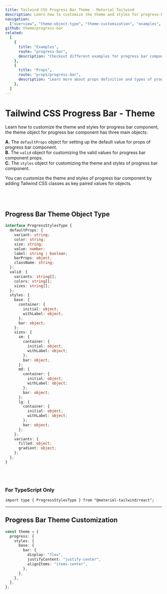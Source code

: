 ```yaml
---
title: Tailwind CSS Progress Bar Theme - Material Tailwind
description: Learn how to customize the theme and styles for progress-bar component.
navigation:
  ["overview", "theme-object-type", "theme-customization", "examples", "props"]
github: theme/progress-bar
related:
  [
    {
      title: "Examples",
      route: "progress-bar",
      description: "Checkout different examples for progress bar component.",
    },
    {
      title: "Props",
      route: "props/progress-bar",
      description: "Learn more about props definition and types of progress bar component.",
    },
  ]
---
```


# Tailwind CSS Progress Bar - Theme

<span id="overview" className="scroll-mt-48" />

Learn how to customize the theme and styles for progress bar component, the theme object for progress bar component has three main objects:

**A.** The <Code>defaultProps</Code> object for setting up the default value for props of progress bar component.<br />
**B.** The <Code>valid</Code> object for customizing the valid values for progress bar component props.<br />
**C.** The <Code>styles</Code> object for customizing the theme and styles of progress bar component.<br />

You can customize the theme and styles of progress bar component by adding Tailwind CSS classes as key paired values for objects.

<br />
<br />

## Progress Bar Theme Object Type

<span id="theme-object-type" className="scroll-mt-48" />

```ts
interface ProgressStylesType {
  defaultProps: {
    variant: string;
    color: string;
    size: string;
    value: number;
    label: string | boolean;
    barProps: object;
    className: string;
  };
  valid: {
    variants: string[];
    colors: string[];
    sizes: string[];
  };
  styles: {
    base: {
      container: {
        initial: object;
        withLabel: object;
      };
      bar: object;
    };
    sizes: {
      sm: {
        container: {
          initial: object;
          withLabel: object;
        };
        bar: object;
      };
      md: {
        container: {
          initial: object;
          withLabel: object;
        };
        bar: object;
      };
      lg: {
        container: {
          initial: object;
          withLabel: object;
        };
        bar: object;
      };
    };
    variants: {
      filled: object;
      gradient: object;
    };
  };
}
```

<br />
<br />

### For TypeScript Only

```tsx
import type { ProgressStylesType } from "@material-tailwind/react";
```

---

## Progress Bar Theme Customization

<span id="theme-customization" className="scroll-mt-48" />

```ts
const theme = {
  progress: {
    styles: {
      base: {
        bar: {
          display: "flex",
          justifyContent: "justify-center",
          alignItems: "items-center",
        },
      },
    },
  },
};
```

<span id="examples" className="scroll-mt-48" />
<span id="props" className="scroll-mt-48" />
